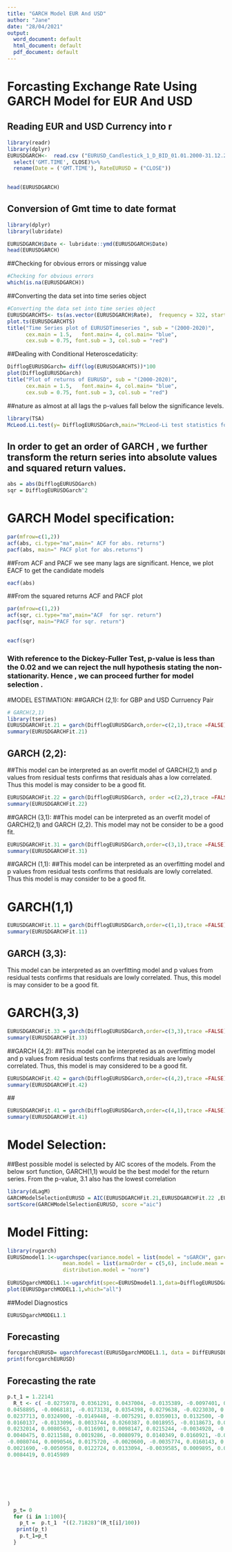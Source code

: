 ```yaml
---
title: "GARCH Model EUR And USD"
author: "Jane"
date: "28/04/2021"
output:
  word_document: default
  html_document: default
  pdf_document: default
---
```






# Forcasting Exchange Rate Using GARCH Model for EUR And USD
## Reading EUR and USD Currency into r


```r
library(readr)
library(dplyr)
EURUSDGARCH<-  read.csv ("EURUSD_Candlestick_1_D_BID_01.01.2000-31.12.2020.csv")%>%
  select('GMT.TIME', CLOSE)%>%
  rename(Date = ('GMT.TIME'), RateEURUSD = ("CLOSE"))

  
head(EURUSDGARCH)
```

## Conversion of Gmt time to date format
```r
library(dplyr)
library(lubridate)

EURUSDGARCH$Date <- lubridate::ymd(EURUSDGARCH$Date)
head(EURUSDGARCH)

```



##Checking for obvious errors or missingg value
```r
#Checking for obvious errors
which(is.na(EURUSDGARCH))

```

##Converting the data set into time series object

```r
#Converting the data set into time series object
EURUSDGARCHTS<- ts(as.vector(EURUSDGARCH$Rate),  frequency = 322, start= c(2000,01,03))
plot.ts(EURUSDGARCHTS)
title("Time Series plot of EURUSDTimeseries ", sub = "(2000-2020)",
      cex.main = 1.5,   font.main= 4, col.main= "blue",
      cex.sub = 0.75, font.sub = 3, col.sub = "red")
```








##Dealing with Conditional Heteroscedaticity:


```r
 
DifflogEURUSDGarch= diff(log(EURUSDGARCHTS))*100
plot(DifflogEURUSDGarch)
title("Plot of returns of EURUSD", sub = "(2000-2020)",
      cex.main = 1.5,   font.main= 4, col.main= "blue",
      cex.sub = 0.75, font.sub = 3, col.sub = "red")
```

##nature as almost at all lags the p-values fall below the significance levels.



```r
library(TSA)
McLeod.Li.test(y= DifflogEURUSDGarch,main="McLeod-Li test statistics for Daily return series")
```



## In order to get an order of GARCH , we further transform the return series into absolute values and squared return values.


```r

abs = abs(DifflogEURUSDGarch)
sqr = DifflogEURUSDGarch^2
```




# GARCH Model specification:

```r
par(mfrow=c(1,2))
acf(abs, ci.type="ma",main=" ACF for abs. returns")
pacf(abs, main=" PACF plot for abs.returns")
```


##From ACF and PACF we see many lags are significant. Hence, we plot EACF to get the candidate models

```r
eacf(abs) 
```

##From the squared returns ACF and PACF plot
```r


par(mfrow=c(1,2))
acf(sqr, ci.type="ma",main="ACF  for sqr. return")
pacf(sqr, main="PACF for sqr. return")
```

##

```r
eacf(sqr) 
```



### With reference to the Dickey-Fuller Test, p-value is less than the 0.02 and we can reject the null hypothesis stating the non-stationarity. Hence , we can proceed further for model selection .


#MODEL ESTIMATION:
##GARCH (2,1): for GBP and USD Curruency Pair


```r


# GARCH(2,1)
library(tseries)
EURUSDGARCHFit.21 = garch(DifflogEURUSDGarch,order=c(2,1),trace =FALSE)
summary(EURUSDGARCHFit.21)
```



## GARCH (2,2):
##This model can be interpreted as an overfit model of GARCH(2,1) and p values from residual tests confirms that residuals ahas a low correlated. Thus this model is may consider to be a good fit.

```r

EURUSDGARCHFit.22 = garch(DifflogEURUSDGarch, order =c(2,2),trace =FALSE)
summary(EURUSDGARCHFit.22)
```


##GARCH (3,1):
##This model can be interpreted as an overfit model of GARCH(2,1) and GARCH (2,2). This model may not be consider to be a good fit.



```r

EURUSDGARCHFit.31 = garch(DifflogEURUSDGarch,order=c(3,1),trace =FALSE)
summary(EURUSDGARCHFit.31)
```


##GARCH (1,1):
##This model can be interpreted as an overfitting model and p values from residual tests confirms that residuals are lowly  correlated. Thus this model is may consider to be a good fit.

# GARCH(1,1) 

```r
EURUSDGARCHFit.11 = garch(DifflogEURUSDGarch,order=c(1,1),trace =FALSE)
summary(EURUSDGARCHFit.11)
```


## GARCH (3,3):
This model can be interpreted as an overfitting model and p values from residual tests confirms that residuals are lowly correlated. Thus, this model is may consider to be a good fit.

# GARCH(3,3)

```r

EURUSDGARCHFit.33 = garch(DifflogEURUSDGarch,order=c(3,3),trace =FALSE)
summary(EURUSDGARCHFit.33)
```


##GARCH (4,2):
##This model can be interpreted as an overfitting model and p values from residual tests confirms that residuals are lowly correlated. Thus, this model is may considered to be a good fit.



```r

EURUSDGARCHFit.42 = garch(DifflogEURUSDGarch,order=c(4,2),trace =FALSE)
summary(EURUSDGARCHFit.42)
```
  ##
  
```r

EURUSDGARCHFit.41 = garch(DifflogEURUSDGarch,order=c(4,1),trace =FALSE)
summary(EURUSDGARCHFit.41)
```


# Model Selection:
##Best possible model is selected by AIC scores of the models. From the below sort function, GARCH(1,1) would be the best model for the return series. From the p-value, 3.1 also has the lowest correlation


```r
library(dLagM)
GARCHModelSelectionEURUSD = AIC(EURUSDGARCHFit.21,EURUSDGARCHFit.22 ,EURUSDGARCHFit.31,EURUSDGARCHFit.11,EURUSDGARCHFit.33, EURUSDGARCHFit.42, EURUSDGARCHFit.41)
sortScore(GARCHModelSelectionEURUSD, score ="aic")
```


# Model Fitting:

```r
library(rugarch)
EURUSDmodel1.1<-ugarchspec(variance.model = list(model = "sGARCH", garchOrder = c(1,1)), 
                  mean.model = list(armaOrder = c(5,6), include.mean = TRUE), 
                  distribution.model = "norm")
                  
EURUSDgarchMODEL1.1<-ugarchfit(spec=EURUSDmodel1.1,data=DifflogEURUSDGarch, out.sample = 100)
plot(EURUSDgarchMODEL1.1,which="all")
```

##Model Diagnostics

```r
EURUSDgarchMODEL1.1
```


## Forecasting

```r
forcgarchEURUSD= ugarchforecast(EURUSDgarchMODEL1.1, data = DiffEURUSDLogTran, n.ahead = 100)
print(forcgarchEURUSD)
```




## Forecasting the rate


```r
p.t_1 = 1.22141
  R_t <- c( -0.0275978, 0.0361291, 0.0437004, -0.0135389, -0.0097401, 0.0491042, 0.0190393, -0.0249553, 0.0152887,
0.0458895, -0.0068181, -0.0173138, 0.0354398, 0.0279638, -0.0223030, 0.0026319, 0.0417460, 0.0040521, -0.0218048 , 
0.0237713, 0.0324900, -0.0149448, -0.0075291, 0.0359013, 0.0132500, -0.0213035, 0.0123405, 0.0341422, -0.0064029, -0.0137396, 0.0279872, 0.0205280, -0.0176802, 0.0026417, 0.0325842, 0.0023186, -0.0164933, 0.0193136,  0.0250729, -0.0118682, -0.0048218, 0.0285477, 0.0100287, -0.0161260, 0.0108214, 0.0268314, -0.0050161, -0.0096628, 0.0228224, 
0.0160137, -0.0133096, 0.0033744, 0.0260387, 0.0018955, -0.0118673, 0.0163022, 0.0198713, -0.0088247, -0.0024321, 
0.0232014, 0.0080563, -0.0116901, 0.0098147, 0.0215244, -0.0034920, -0.0062746, 0.0189684, 0.0128947, -0.0095976,
0.0040475, 0.0211588, 0.0019286, -0.0080979, 0.0140349, 0.0160921, -0.0061787, -0.0005080, 0.0191560,  0.0068066 , 
-0.0080744, 0.0090546, 0.0175720, -0.0020600, -0.0035774, 0.0160143, 0.0106873, -0.0065463, 0.0045738, 0.0174642,
0.0021690, -0.0050958, 0.0122724, 0.0133094, -0.0039585, 0.0009895, 0.0160534, 0.0060132, -0.0051789, 
0.0084419, 0.0145989 







)
  p_t= 0
  for (i in 1:100){
    p_t =  p.t_1  *((2.71828)^(R_t[i]/100))
   print(p_t)
    p.t_1=p_t
  }
  
```









